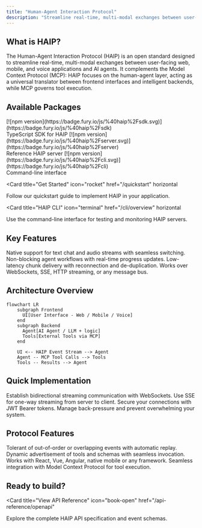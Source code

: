 ```yaml
---
title: "Human-Agent Interaction Protocol"
description: "Streamline real-time, multi-modal exchanges between user-facing applications and AI agents"
---
```


## What is HAIP?

The Human-Agent Interaction Protocol (HAIP) is an open standard designed to streamline real-time, multi-modal exchanges between user-facing web, mobile, and voice applications and AI agents. It complements the Model Context Protocol (MCP): HAIP focuses on the human-agent layer, acting as a universal translator between frontend interfaces and intelligent backends, while MCP governs tool execution.

## **Available Packages**

<CardGroup cols={3}>
  <Card title="@haip/sdk" icon="code">
    [![npm version](https://badge.fury.io/js/%40haip%2Fsdk.svg)](https://badge.fury.io/js/%40haip%2Fsdk)<br/>
    TypeScript SDK for HAIP
  </Card>
  <Card title="@haip/server" icon="server">
    [![npm version](https://badge.fury.io/js/%40haip%2Fserver.svg)](https://badge.fury.io/js/%40haip%2Fserver)<br/>
    Reference HAIP server
  </Card>
  <Card title="@haip/cli" icon="terminal">
    [![npm version](https://badge.fury.io/js/%40haip%2Fcli.svg)](https://badge.fury.io/js/%40haip%2Fcli)<br/>
    Command-line interface
  </Card>
</CardGroup>

<Card
  title="Get Started"
  icon="rocket"
  href="/quickstart"
  horizontal
>
  Follow our quickstart guide to implement HAIP in your application.
</Card>

<Card
  title="HAIP CLI"
  icon="terminal"
  href="/cli/overview"
  horizontal
>
  Use the command-line interface for testing and monitoring HAIP servers.
</Card>

## Key Features

<Columns cols={2}>
  <Card
    title="Multi-modal Interaction"
    icon="microphone"
    href="/essentials/messaging"
  >
    Native support for text chat and audio streams with seamless switching.
  </Card>
  <Card
    title="Asynchronous Tools"
    icon="gear"
    href="/essentials/tools"
  >
    Non-blocking agent workflows with real-time progress updates.
  </Card>
  <Card
    title="Robust Streaming"
    icon="arrow-up"
    href="/essentials/transport"
  >
    Low-latency chunk delivery with reconnection and de-duplication.
  </Card>
  <Card
    title="Transport Agnostic"
    icon="network-wired"
    href="/essentials/websocket"
  >
    Works over WebSockets, SSE, HTTP streaming, or any message bus.
  </Card>
</Columns>

## Architecture Overview

```mermaid
flowchart LR
    subgraph Frontend
      UI[User Interface - Web / Mobile / Voice]
    end
    subgraph Backend
      Agent[AI Agent / LLM + logic]
      Tools[External Tools via MCP]
    end

    UI <-- HAIP Event Stream --> Agent
    Agent -- MCP Tool Calls --> Tools
    Tools -- Results --> Agent
```

## Quick Implementation

<Columns cols={2}>
  <Card
    title="WebSocket Connection"
    icon="plug"
    href="/essentials/websocket"
  >
    Establish bidirectional streaming communication with WebSockets.
  </Card>
  <Card
    title="Server-Sent Events"
    icon="radio"
    href="/essentials/sse"
  >
    Use SSE for one-way streaming from server to client.
  </Card>
  <Card
    title="Authentication"
    icon="shield"
    href="/essentials/authentication"
  >
    Secure your connections with JWT Bearer tokens.
  </Card>
  <Card
    title="Flow Control"
    icon="sliders"
    href="/essentials/flow-control"
  >
    Manage back-pressure and prevent overwhelming your system.
  </Card>
</Columns>

## Protocol Features

<Columns cols={2}>
  <Card
    title="Event Sequencing"
    icon="list-ol"
    href="/essentials/messaging"
  >
    Tolerant of out-of-order or overlapping events with automatic replay.
  </Card>
  <Card
    title="Tool Integration"
    icon="wrench"
    href="/essentials/tools"
  >
    Dynamic advertisement of tools and schemas with seamless invocation.
  </Card>
  <Card
    title="Framework Agnostic"
    icon="code"
    href="/examples/basic-chat"
  >
    Works with React, Vue, Angular, native mobile or any framework.
  </Card>
  <Card
    title="MCP Compatibility"
    icon="link"
    href="/essentials/tools"
  >
    Seamless integration with Model Context Protocol for tool execution.
  </Card>
</Columns>

## Ready to build?

<Card
  title="View API Reference"
  icon="book-open"
  href="/api-reference/openapi"
>
  Explore the complete HAIP API specification and event schemas.
</Card>
